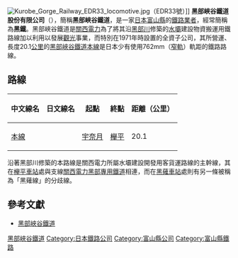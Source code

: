 [[File:Kurobe_Gorge_Railway_EDR33_locomotive.jpg|thumb]]（EDR33號）]]
'''黑部峽谷鐵道股份有限公司'''（{{jpn|j=黒部峡谷鉄道|hg=くろべきょうこくてつどう|rm=Kurobe Kyōkoku Tetsudō|f=y}}），簡稱'''黑部峽谷鐵道'''，是一家[[日本|日本]][[富山縣|富山縣]]的[[鐵路業者|鐵路業者]]，經常簡稱為'''黑鐵'''。黑部峽谷鐵道是[[關西電力|關西電力]]為了將其沿[[黑部川|黑部川]]修築的[[水壩|水壩]]建設物資搬運用鐵路線加以利用以發展[[觀光|觀光]]事業，而特別在1971年時設置的全資子公司，其所營運、長度20.1[[公里|公里]]的[[黑部峽谷鐵道本線|黑部峽谷鐵道本線]]是日本少有使用762mm（[[窄軌|窄軌]]）軌距的鐵路路線。

==路線==
{| class=wikitable
|-
!中文線名
!日文線名
!起點
!終點
!距離（公里）
|-
|[[黑部峽谷鐵道本線|本線]]
|{{lang|ja|本線}}
|[[宇奈月站|宇奈月]]
|[[欅平站|櫸平]]
|20.1
|}
沿著黑部川修築的本路線是關西電力所屬水壩建設開發用客貨運路線的主幹線，其在[[欅平車站|欅平車站]]處與支線[[關西電力黑部專用鐵道|關西電力黑部專用鐵道]]相連，而在[[黑薙車站|黑薙車站]]處則有另一條被稱為「黑薙線」的分歧線。

==參考文獻==
* {{ja}}[http://www.kurotetu.co.jp/ 黑部峽谷鐵道]

{{DEFAULTSORT:Kurobe-Kiyoukoku-Tetsudou}}
[[Category:黑部峽谷鐵道|]]
[[Category:日本鐵路公司|Category:日本鐵路公司]]
[[Category:富山縣公司|Category:富山縣公司]]
[[Category:富山縣鐵路|Category:富山縣鐵路]]


{{japan-rail-stub}}